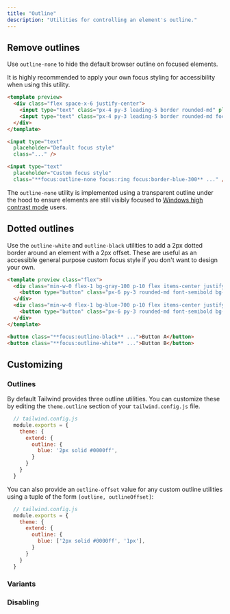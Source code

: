 ```yaml
---
title: "Outline"
description: "Utilities for controlling an element's outline."
---
```




## Remove outlines

Use `outline-none` to hide the default browser outline on focused elements.

It is highly recommended to apply your own focus styling for accessibility when using this utility.

```html amber
<template preview>
  <div class="flex space-x-6 justify-center">
    <input type="text" class="px-4 py-3 leading-5 border rounded-md" placeholder="Default focus style" />
    <input type="text" class="px-4 py-3 leading-5 border rounded-md focus:outline-none focus:ring focus:border-blue-400" placeholder="Custom focus style" />
  </div>
</template>

<input type="text"
  placeholder="Default focus style"
  class="..." />

<input type="text"
  placeholder="Custom focus style"
  class="**focus:outline-none focus:ring focus:border-blue-300** ..." />
```

The `outline-none` utility is implemented using a transparent outline under the hood to ensure elements are still visibly focused to [Windows high contrast mode](https://blogs.windows.com/msedgedev/2020/09/17/styling-for-windows-high-contrast-with-new-standards-for-forced-colors/) users.

## Dotted outlines

Use the `outline-white` and `outline-black` utilities to add a 2px dotted border around an element with a 2px offset. These are useful as an accessible general purpose custom focus style if you don't want to design your own.

```html
<template preview class="flex">
  <div class="min-w-0 flex-1 bg-gray-100 p-10 flex items-center justify-center">
    <button type="button" class="px-6 py-3 rounded-md font-semibold bg-blue-600 text-white focus:outline-black">Button A</button>
  </div>
  <div class="min-w-0 flex-1 bg-blue-700 p-10 flex items-center justify-center">
    <button type="button" class="px-6 py-3 rounded-md font-semibold bg-white text-gray-900 focus:outline-white">Button B</button>
  </div>
</template>

<button class="**focus:outline-black** ...">Button A</button>
<button class="**focus:outline-white** ...">Button B</button>
```

## Customizing

### Outlines

By default Tailwind provides three outline utilities. You can customize these by editing the `theme.outline` section of your `tailwind.config.js` file.

```js
  // tailwind.config.js
  module.exports = {
    theme: {
      extend: {
        outline: {
          blue: '2px solid #0000ff',
        }
      }
    }
  }
```

You can also provide an `outline-offset` value for any custom outline utilities using a tuple of the form `[outline, outlineOffset]`:

```js
  // tailwind.config.js
  module.exports = {
    theme: {
      extend: {
        outline: {
          blue: ['2px solid #0000ff', '1px'],
        }
      }
    }
  }
```

### Variants

<Variants plugin="outline" />

### Disabling

<Disabling plugin="outline" />

